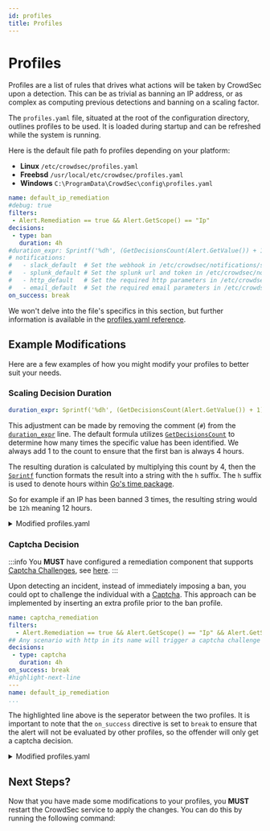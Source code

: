 ```yaml
---
id: profiles
title: Profiles
---
```



# Profiles

Profiles are a list of rules that drives what actions will be taken by CrowdSec upon a detection. This can be as trivial as banning an IP address, or as complex as computing previous detections and banning on a scaling factor.

The `profiles.yaml` file, situated at the root of the configuration directory, outlines profiles to be used. It is loaded during startup and can be refreshed while the system is running.

Here is the default file path fo profiles depending on your platform:

- **Linux** `/etc/crowdsec/profiles.yaml`
- **Freebsd** `/usr/local/etc/crowdsec/profiles.yaml`
- **Windows** `C:\ProgramData\CrowdSec\config\profiles.yaml`

```yaml title="Default profiles.yaml"
name: default_ip_remediation
#debug: true
filters:
 - Alert.Remediation == true && Alert.GetScope() == "Ip"
decisions:
 - type: ban
   duration: 4h
#duration_expr: Sprintf('%dh', (GetDecisionsCount(Alert.GetValue()) + 1) * 4)
# notifications:
#   - slack_default  # Set the webhook in /etc/crowdsec/notifications/slack.yaml before enabling this.
#   - splunk_default # Set the splunk url and token in /etc/crowdsec/notifications/splunk.yaml before enabling this.
#   - http_default   # Set the required http parameters in /etc/crowdsec/notifications/http.yaml before enabling this.
#   - email_default  # Set the required email parameters in /etc/crowdsec/notifications/email.yaml before enabling this.
on_success: break
```

We won't delve into the file's specifics in this section, but further information is available in the [profiles.yaml reference](/docs/next/profiles/format#profile-directives).

## Example Modifications

Here are a few examples of how you might modify your profiles to better suit your needs.

### Scaling Decision Duration

```yaml
duration_expr: Sprintf('%dh', (GetDecisionsCount(Alert.GetValue()) + 1) * 4)
```

This adjustment can be made by removing the comment (`#`) from the [`duration_expr`](/docs/next/profiles/format#duration_expr) line. The default formula utilizes [`GetDecisionsCount`](/docs/next/expr/other_helpers#getdecisionscountvalue-string-int) to determine how many times the specific value has been identified. We always add 1 to the count to ensure that the first ban is always 4 hours.

The resulting duration is calculated by multiplying this count by 4, then the [`Sprintf`](/docs/next/expr/strings_helpers/#sprintfformat-string-a-interface-string) function formats the result into a string with the `h` suffix. The `h` suffix is used to denote hours within [Go's time package](https://pkg.go.dev/time#ParseDuration).

So for example if an IP has been banned 3 times, the resulting string would be `12h` meaning 12 hours.

<details>

<summary>Modified profiles.yaml</summary>

```yaml
name: default_ip_remediation
#debug: true
filters:
 - Alert.Remediation == true && Alert.GetScope() == "Ip"
decisions:
 - type: ban
   duration: 4h
#highlight-next-line
duration_expr: Sprintf('%dh', (GetDecisionsCount(Alert.GetValue()) + 1) * 4)
# notifications:
#   - slack_default  # Set the webhook in /etc/crowdsec/notifications/slack.yaml before enabling this.
#   - splunk_default # Set the splunk url and token in /etc/crowdsec/notifications/splunk.yaml before enabling this.
#   - http_default   # Set the required http parameters in /etc/crowdsec/notifications/http.yaml before enabling this.
#   - email_default  # Set the required email parameters in /etc/crowdsec/notifications/email.yaml before enabling this.
on_success: break
```

</details>

### Captcha Decision

:::info
You **MUST** have configured a remediation component that supports [Captcha Challenges](https://en.wikipedia.org/wiki/CAPTCHA), see [here](/u/bouncers/intro).
:::

Upon detecting an incident, instead of immediately imposing a ban, you could opt to challenge the individual with a [Captcha](https://en.wikipedia.org/wiki/CAPTCHA). This approach can be implemented by inserting an extra profile prior to the ban profile.

```yaml
name: captcha_remediation
filters:
  - Alert.Remediation == true && Alert.GetScope() == "Ip" && Alert.GetScenario() contains "http"
## Any scenario with http in its name will trigger a captcha challenge
decisions:
 - type: captcha
   duration: 4h
on_success: break
#highlight-next-line
---
name: default_ip_remediation
...
```

The highlighted line above is the seperator between the two profiles. It is important to note that the `on_success` directive is set to `break` to ensure that the alert will not be evaluated by other profiles, so the offender will only get a captcha decision.


<details>

<summary>Modified profiles.yaml</summary>

```yaml
name: captcha_remediation
filters:
  - Alert.Remediation == true && Alert.GetScope() == "Ip" && Alert.GetScenario() contains "http"
## Any scenario with http in its name will trigger a captcha challenge
decisions:
 - type: captcha
   duration: 4h
on_success: break
#highlight-next-line
---
name: default_ip_remediation
#debug: true
filters:
 - Alert.Remediation == true && Alert.GetScope() == "Ip"
decisions:
 - type: ban
   duration: 4h
#duration_expr: Sprintf('%dh', (GetDecisionsCount(Alert.GetValue()) + 1) * 4)
# notifications:
#   - slack_default  # Set the webhook in /etc/crowdsec/notifications/slack.yaml before enabling this.
#   - splunk_default # Set the splunk url and token in /etc/crowdsec/notifications/splunk.yaml before enabling this.
#   - http_default   # Set the required http parameters in /etc/crowdsec/notifications/http.yaml before enabling this.
#   - email_default  # Set the required email parameters in /etc/crowdsec/notifications/email.yaml before enabling this.
on_success: break
```

</details>

## Next Steps?

Now that you have made some modifications to your profiles, you **MUST** restart the CrowdSec service to apply the changes. You can do this by running the following command:

<UnixWindowsTabs
  bash="sudo crowdsec -t && sudo systemctl restart crowdsec"
  powershell="Restart-Service crowdsec"
/>